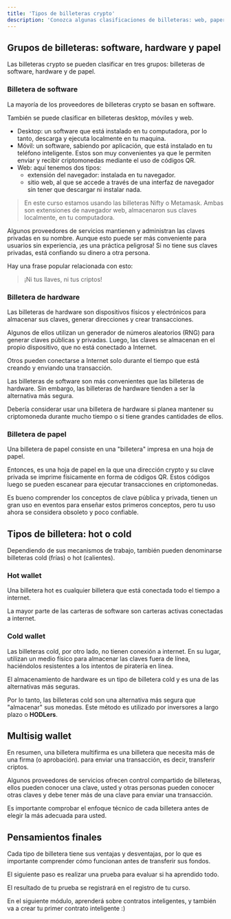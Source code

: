 ```yaml
---
title: 'Tipos de billeteras crypto'
description: 'Conozca algunas clasificaciones de billeteras: web, paper, hard, hot, cold, multisig'
---
```


## Grupos de billeteras: software, hardware y papel

Las billeteras crypto se pueden clasificar en tres grupos:
billeteras de software, hardware y de papel.

### Billetera de software

La mayoría de los proveedores de billeteras crypto se basan en software.

También se puede clasificar en billeteras desktop, móviles y web.

- Desktop: un software que está instalado en tu computadora,
  por lo tanto, descarga y ejecuta localmente en tu maquina.
- Móvil: un software, sabiendo por aplicación, que está instalado en tu teléfono inteligente.
  Estos son muy convenientes ya que le permiten enviar y recibir criptomonedas mediante el uso de códigos QR.
- Web: aquí tenemos dos tipos:
  - extensión del navegador: instalada en tu navegador.
  - sitio web, al que se accede a través de una interfaz de navegador sin tener que descargar ni instalar nada.

> En este curso estamos usando las billeteras Nifty o Metamask.
> Ambas son extensiones de navegador web,
> almacenaron sus claves localmente, en tu computadora.

Algunos proveedores de servicios mantienen y administran las claves privadas en su nombre.
Aunque esto puede ser más conveniente para usuarios sin experiencia, ¡es una práctica peligrosa!
Si no tiene sus claves privadas, está confiando su dinero a otra persona.

Hay una frase popular relacionada con esto:

> ¡Ni tus llaves, ni tus criptos!

### Billetera de hardware

Las billeteras de hardware son dispositivos físicos y electrónicos para almacenar sus claves, generar direcciones y crear transacciones.

Algunos de ellos utilizan un generador de números aleatorios (RNG) para generar claves públicas y privadas.
Luego, las claves se almacenan en el propio dispositivo, que no está conectado a Internet.

Otros pueden conectarse a Internet solo durante el tiempo que está creando y enviando una transacción.

Las billeteras de software son más convenientes que las billeteras de hardware.
Sin embargo, las billeteras de hardware tienden a ser la alternativa más segura.

Debería considerar usar una billetera de hardware
si planea mantener su criptomoneda durante mucho tiempo
o si tiene grandes cantidades de ellos.

### Billetera de papel

Una billetera de papel consiste en una "billetera" impresa en una hoja de papel.

Entonces, es una hoja de papel en la que una dirección crypto y
su clave privada se imprime físicamente en forma de códigos QR.
Estos códigos luego se pueden escanear para ejecutar transacciones en criptomonedas.

Es bueno comprender los conceptos de clave pública y privada,
tienen un gran uso en eventos para enseñar estos primeros conceptos,
pero tu uso ahora se considera obsoleto y poco confiable.

## Tipos de billetera: hot o cold

Dependiendo de sus mecanismos de trabajo, también pueden denominarse billeteras cold (frías) o hot (calientes).

### Hot wallet

Una billetera hot es cualquier billetera que está conectada todo el tiempo a internet.

La mayor parte de las carteras de software son carteras activas conectadas a internet.

### Cold wallet

Las billeteras cold, por otro lado, no tienen conexión a internet.
En su lugar, utilizan un medio físico para almacenar las claves fuera de línea,
haciéndolos resistentes a los intentos de piratería en línea.

El almacenamiento de hardware es un tipo de billetera cold y es una de las alternativas más seguras.

Por lo tanto, las billeteras cold son una alternativa más segura que "almacenar" sus monedas.
Este método es utilizado por inversores a largo plazo o **HODLers**.

## Multisig wallet

En resumen, una billetera multifirma es una billetera que necesita más de una firma (o aprobación).
para enviar una transacción, es decir, transferir criptos.

Algunos proveedores de servicios ofrecen control compartido de billeteras,
ellos pueden conocer una clave, usted y otras personas pueden conocer otras claves
y debe tener más de una clave para enviar una transacción.

Es importante comprobar el enfoque técnico de cada billetera antes de elegir la más adecuada para usted.

## Pensamientos finales

Cada tipo de billetera tiene sus ventajas y desventajas,
por lo que es importante comprender cómo funcionan antes de transferir sus fondos.

El siguiente paso es realizar una prueba para evaluar si ha aprendido todo.

El resultado de tu prueba se registrará en el registro de tu curso.

En el siguiente módulo, aprenderá sobre contratos inteligentes,
y también va a crear tu primer contrato inteligente :)
